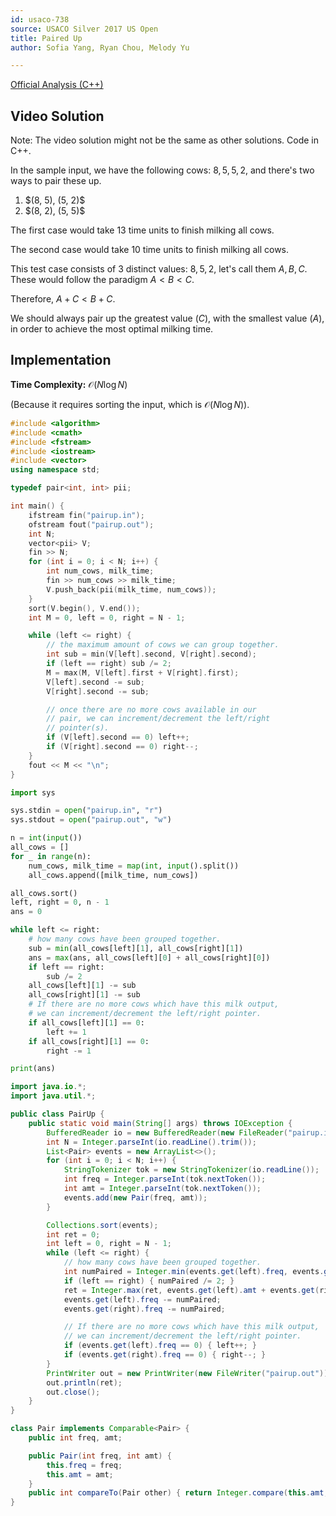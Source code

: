```yaml
---
id: usaco-738
source: USACO Silver 2017 US Open
title: Paired Up
author: Sofia Yang, Ryan Chou, Melody Yu

---
```


[Official Analysis (C++)](http://www.usaco.org/current/data/sol_pairup_silver_open17.html)

## Video Solution

Note: The video solution might not be the same as other solutions. Code in C++.
<YouTube id="yIoUWlzH_7w" />


In the sample input, we have the following cows:
$8, 5, 5, 2$, and there's two ways to pair these up.
<ol>
<li>$(8, 5), (5, 2)$</li>
<li>$(8, 2), (5, 5)$</li>
</ol>

The first case would take $13$ time units to finish milking all cows.

The second case would take $10$ time units to finish milking all cows.

This test case consists of 3 distinct values: $8, 5, 2$, let's call them $A, B, C$. These would follow the paradigm $A < B < C$.

Therefore, $A+C < B + C$.

We should always pair up the greatest value ($C$), with the smallest value ($A$), in order to achieve the most optimal milking time.

## Implementation
**Time Complexity:** $\mathcal{O}(N\log N)$

(Because it requires sorting the input, which is $\mathcal{O}(N\log N)$).


<LanguageSection>
<CPPSection>

```cpp
#include <algorithm>
#include <cmath>
#include <fstream>
#include <iostream>
#include <vector>
using namespace std;

typedef pair<int, int> pii;

int main() {
	ifstream fin("pairup.in");
	ofstream fout("pairup.out");
	int N;
	vector<pii> V;
	fin >> N;
	for (int i = 0; i < N; i++) {
		int num_cows, milk_time;
		fin >> num_cows >> milk_time;
		V.push_back(pii(milk_time, num_cows));
	}
	sort(V.begin(), V.end());
	int M = 0, left = 0, right = N - 1;

	while (left <= right) {
		// the maximum amount of cows we can group together.
		int sub = min(V[left].second, V[right].second);
		if (left == right) sub /= 2;
		M = max(M, V[left].first + V[right].first);
		V[left].second -= sub;
		V[right].second -= sub;

		// once there are no more cows available in our
		// pair, we can increment/decrement the left/right
		// pointer(s).
		if (V[left].second == 0) left++;
		if (V[right].second == 0) right--;
	}
	fout << M << "\n";
}
```
</CPPSection>
<PySection>

```py
import sys

sys.stdin = open("pairup.in", "r")
sys.stdout = open("pairup.out", "w")

n = int(input())
all_cows = []
for _ in range(n):
	num_cows, milk_time = map(int, input().split())
	all_cows.append([milk_time, num_cows])

all_cows.sort()
left, right = 0, n - 1
ans = 0

while left <= right:
	# how many cows have been grouped together.
	sub = min(all_cows[left][1], all_cows[right][1])
	ans = max(ans, all_cows[left][0] + all_cows[right][0])
	if left == right:
		sub /= 2
	all_cows[left][1] -= sub
	all_cows[right][1] -= sub
	# If there are no more cows which have this milk output,
	# we can increment/decrement the left/right pointer.
	if all_cows[left][1] == 0:
		left += 1
	if all_cows[right][1] == 0:
		right -= 1

print(ans)
```
</PySection>
<JavaSection>


```java
import java.io.*;
import java.util.*;

public class PairUp {
	public static void main(String[] args) throws IOException {
		BufferedReader io = new BufferedReader(new FileReader("pairup.in"));
		int N = Integer.parseInt(io.readLine().trim());
		List<Pair> events = new ArrayList<>();
		for (int i = 0; i < N; i++) {
			StringTokenizer tok = new StringTokenizer(io.readLine());
			int freq = Integer.parseInt(tok.nextToken());
			int amt = Integer.parseInt(tok.nextToken());
			events.add(new Pair(freq, amt));
		}

		Collections.sort(events);
		int ret = 0;
		int left = 0, right = N - 1;
		while (left <= right) {
			// how many cows have been grouped together.
			int numPaired = Integer.min(events.get(left).freq, events.get(right).freq);
			if (left == right) { numPaired /= 2; }
			ret = Integer.max(ret, events.get(left).amt + events.get(right).amt);
			events.get(left).freq -= numPaired;
			events.get(right).freq -= numPaired;

			// If there are no more cows which have this milk output,
			// we can increment/decrement the left/right pointer.
			if (events.get(left).freq == 0) { left++; }
			if (events.get(right).freq == 0) { right--; }
		}
		PrintWriter out = new PrintWriter(new FileWriter("pairup.out"));
		out.println(ret);
		out.close();
	}
}

class Pair implements Comparable<Pair> {
	public int freq, amt;

	public Pair(int freq, int amt) {
		this.freq = freq;
		this.amt = amt;
	}
	public int compareTo(Pair other) { return Integer.compare(this.amt, other.amt); }
}
```

</JavaSection>

</LanguageSection>
